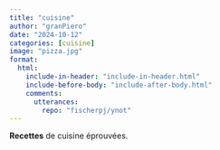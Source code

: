 ```yaml
---
title: "cuisine"
author: "granPiero"
date: "2024-10-12"
categories: [cuisine]
image: "pizza.jpg"
format: 
  html:
    include-in-header: "include-in-header.html"
    include-before-body: "include-after-body.html"
    comments:
      utterances: 
        repo: "fischerpj/ynot"
---
```


**Recettes** de cuisine éprouvées.
